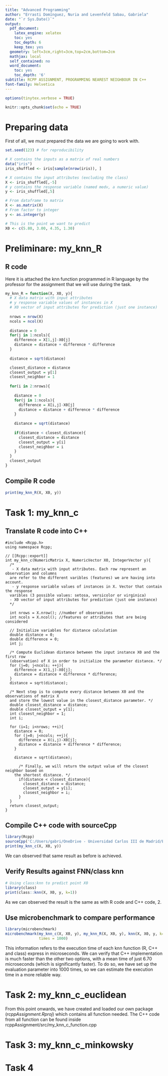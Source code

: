 ```yaml
---
title: "Advanced Programming"
author: "Errasti Domínguez, Nuria and Levenfeld Sabau, Gabriela"
date: "`r Sys.Date()`"
output:
  pdf_document:
    latex_engine: xelatex
    toc: yes
    toc_depth: 6
    keep_tex: yes
  geometry: left=3cm,right=3cm,top=2cm,bottom=2cm
  mathjax: local
  self_contained: no
  word_document:
    toc: yes
    toc_depth: '6'
subtitle: RCPP ASSIGNMENT, PROGRAMMING NEAREST NEIGHBOUR IN C++
font-family: Helvetica
---
```


```r
options(tinytex.verbose = TRUE)
```

```r
knitr::opts_chunk$set(echo = TRUE)
```

\pagebreak

# Preparing data

First of all, we must prepared the data we are going to work with.

```r
set.seed(123) # for reproducibility 

# X contains the inputs as a matrix of real numbers
data("iris")
iris_shuffled <- iris[sample(nrow(iris)), ]

# X contains the input attributes (excluding the class)
X <- iris_shuffled[,-5]
# y contains the response variable (named medv, a numeric value)
y <- iris_shuffled[,5]

# From dataframe to matrix
X <- as.matrix(X)
# From factor to integer
y <- as.integer(y)

# This is the point we want to predict
X0 <- c(5.80, 3.00, 4.35, 1.30)
```

\pagebreak
# Preliminare: my_knn_R

## R code

Here it is attached the knn function programmed in R language by the professor for the assignment that we will use during the task.

```r
my_knn_R = function(X, X0, y){
  # X data matrix with input attributes
  # y response variable values of instances in X  
  # X0 vector of input attributes for prediction (just one instance)
  
  nrows = nrow(X)
  ncols = ncol(X)
  
  distance = 0
  for(j in 1:ncols){
    difference = X[1,j]-X0[j]
    distance = distance + difference * difference
  }
  
  distance = sqrt(distance)

  closest_distance = distance
  closest_output = y[1]
  closest_neighbor = 1
  
  for(i in 2:nrows){
    
    distance = 0
    for(j in 1:ncols){
      difference = X[i,j]-X0[j]
      distance = distance + difference * difference
    }
    
    distance = sqrt(distance)
    
    if(distance < closest_distance){
      closest_distance = distance
      closest_output = y[i]
      closest_neighbor = i
    }
  }
  closest_output
}  
```

## Compile R code

```r
print(my_knn_R(X, X0, y))
```

\pagebreak
# Task 1: my_knn_c

## Translate R code into C++

```Rcpp
#include <Rcpp.h>
using namespace Rcpp;

// [[Rcpp::export]]
int my_knn_c(NumericMatrix X, NumericVector X0, IntegerVector y){
  /*
   - X data matrix with input attributes. Each row represent an observation and columns 
  are refer to the different varibles (features) we are having into account.
   - y response variable values of instances in X. Vector that contain the response
  varibles (3 possible values: setosa, versicolor or virginica)
  - X0 vector of input attributes for prediction (just one instance)
  */
  
  int nrows = X.nrow(); //number of observations
  int ncols = X.ncol(); //features or attributes that are being considered
  
  // Initialize variables for distance calculation
  double distance = 0;
  double difference = 0;
  int j;

  /* Compute Euclidean distance between the input instance X0 and the first row
  (observation) of X in order to initialize the parameter distance. */
  for (j=0; j<ncols; ++j){
    difference = X(1,j)-X0[j];
    distance = distance + difference * difference;
  }
  distance = sqrt(distance);
  
  /* Next step is to compute every distance between X0 and the observations of matrix X
  and store the lowest value in the closest_distance parameter. */
  double closest_distance = distance;
  double closest_output = y[1];
  int closest_neighbor = 1;
  int i;
  
  for (i=1; i<nrows; ++i){
    distance = 0;
    for (j=0; j<ncols; ++j){
      difference = X(i,j)-X0[j];
      distance = distance + difference * difference;
    }
    
    distance = sqrt(distance);
    
      /* Finally, we will return the output value of the closest neighbor based on
    the shortest distance. */
      if(distance < closest_distance){
        closest_distance = distance;
        closest_output = y[i];
        closest_neighbor = i;
      }
  }
  return closest_output;
}
```

## Compile C++ code with sourceCpp

```r
library(Rcpp)
sourceCpp('C:/Users/gabri/OneDrive - Universidad Carlos III de Madrid/Escritorio/Advanced Programming/Task1/task1_my_knn_c.cpp')
print(my_knn_c(X, X0, y))
```
We can observed that same result as before is achieved.

## Verify Results against FNN/class knn

```r
# Using class:knn to predict point X0
library(class)
print(class::knn(X, X0, y, k=1))
```

As we can observed the result is the same as with R code and C++ code, 2.

## Use microbenchmark to compare performance

```r
library(microbenchmark)
microbenchmark(my_knn_c(X, X0, y), my_knn_R(X, X0, y), knn(X, X0, y, k=1),
               times = 1000)
```

This information refers to the execution time of each knn function (R, C++ and class) express in microseconds.
We can verify that C++ implementation is much faster than the other two options, with a mean time of just 6.70 microseconds (which is significantly faster). To do so, we have set up the evaluation parameter into 1000 times, so we can estimate the execution time in a more reliable way.

\pagebreak
# Task 2: my_knn_c_euclidean

From this point onwards, we have created and loaded our own package (*rcppAssignment.Rproj*) which contains all function needed. The C++ code from all function can be found inside rcppAssignment/src/my_knn_c_function.cpp

# Task 3: my_knn_c_minkowsky
# Task 4